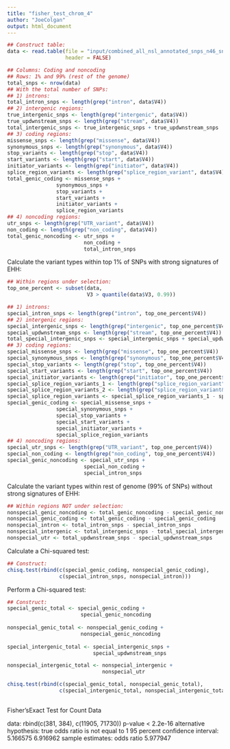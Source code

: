 ```yaml
---
title: "fisher_test_chrom_4"
author: "JoeColgan"
output: html_document
---
```


```r
## Construct table:
data <- read.table(file = "input/combined_all_nsl_annotated_snps_n46_snp_positions.annotated_top_one_percent.txt",
                   header = FALSE)

## Columns: Coding and noncoding
## Rows: 1% and 99% (rest of the genome)
total_snps <- nrow(data)
## With the total number of SNPs:
## 1) introns:
total_intron_snps <- length(grep("intron", data$V4))
## 2) intergenic regions:
true_intergenic_snps <- length(grep("intergenic", data$V4))
true_updwnstream_snps <- length(grep("stream", data$V4))
total_intergenic_snps <- true_intergenic_snps + true_updwnstream_snps
## 3) coding regions:
missense_snps <- length(grep("missense", data$V4))
synonymous_snps <- length(grep("synonymous", data$V4))
stop_variants <- length(grep("stop", data$V4))
start_variants <- length(grep("start", data$V4))
initiator_variants <- length(grep("initiator", data$V4))
splice_region_variants <- length(grep("splice_region_variant", data$V4))
total_genic_coding <- missense_snps +
                synonymous_snps +
                stop_variants +
                start_variants +
                initiator_variants +
                splice_region_variants
## 4) noncoding regions:
utr_snps <- length(grep("UTR_variant", data$V4))
non_coding <- length(grep("non_coding", data$V4))
total_genic_noncoding <- utr_snps +
                         non_coding +
                         total_intron_snps
```

Calculate the variant types within top 1% of SNPs with strong signatures of EHH:

```r
## Within regions under selection:
top_one_percent <- subset(data,
                          V3 > quantile(data$V3, 0.99))

## 1) introns:
special_intron_snps <- length(grep("intron", top_one_percent$V4))
## 2) intergenic regions:
special_intergenic_snps <- length(grep("intergenic", top_one_percent$V4))
special_updwnstream_snps <- length(grep("stream", top_one_percent$V4))
total_special_intergenic_snps <- special_intergenic_snps + special_updwnstream_snps
## 3) coding regions:
special_missense_snps <- length(grep("missense", top_one_percent$V4))
special_synonymous_snps <- length(grep("synonymous", top_one_percent$V4))
special_stop_variants <- length(grep("stop", top_one_percent$V4))
special_start_variants <- length(grep("start", top_one_percent$V4))
special_initiator_variants <- length(grep("initiator", top_one_percent$V4))
special_splice_region_variants_1 <- length(grep("splice_region_variant", top_one_percent$V4))
special_splice_region_variants_2 <- length(grep("splice_region_variant&", top_one_percent$V4))
special_splice_region_variants <- special_splice_region_variants_1 - special_splice_region_variants_2
special_genic_coding <- special_missense_snps +
                special_synonymous_snps +
                special_stop_variants +
                special_start_variants +
                special_initiator_variants +
                special_splice_region_variants
## 4) noncoding regions:
special_utr_snps <- length(grep("UTR_variant", top_one_percent$V4))
special_non_coding <- length(grep("non_coding", top_one_percent$V4))
special_genic_noncoding <- special_utr_snps +
                         special_non_coding +
                         special_intron_snps
```

Calculate the variant types within rest of genome (99% of SNPs) without strong signatures of EHH:

```r
## Within regions NOT under selection:
nonspecial_genic_noncoding <- total_genic_noncoding - special_genic_noncoding
nonspecial_genic_coding <- total_genic_coding - special_genic_coding
nonspecial_intron <- total_intron_snps - special_intron_snps
nonspecial_intergenic <- total_intergenic_snps - total_special_intergenic_snps
nonspecial_utr <- total_updwnstream_snps - special_updwnstream_snps
```

Calculate a Chi-squared test:

```r
## Construct:
chisq.test(rbind(c(special_genic_coding, nonspecial_genic_coding), 
                 c(special_intron_snps, nonspecial_intron)))
```

Perform a Chi-squared test:

```r
## Construct:
special_genic_total <- special_genic_coding + 
                        special_genic_noncoding
       
nonspecial_genic_total <- nonspecial_genic_coding + 
                        nonspecial_genic_noncoding
 
special_intergenic_total <- special_intergenic_snps +
                            special_updwnstream_snps

nonspecial_intergenic_total <- nonspecial_intergenic +
                               nonspecial_utr

chisq.test(rbind(c(special_genic_total, nonspecial_genic_total), 
                 c(special_intergenic_total, nonspecial_intergenic_total)))
        
```


Fisher'sExact Test for Count Data


data: rbind(c(381, 384), c(11905, 71730))
p-value < 2.2e-16
alternative hypothesis: true odds ratio is not equal to 1
95 percent confidence interval:
5.166575 6.916962
sample estimates:
odds ratio 
5.977947
